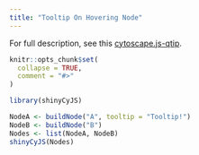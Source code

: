 ```yaml
---
title: "Tooltip On Hovering Node"
---
```


For full description, see this [cytoscape.js-qtip](https://github.com/cytoscape/cytoscape.js-qtip).

```r
knitr::opts_chunk$set(
  collapse = TRUE,
  comment = "#>"
)
```

```r
library(shinyCyJS)
```

```r
NodeA <- buildNode("A", tooltip = "Tooltip!")
NodeB <- buildNode("B")
Nodes <- list(NodeA, NodeB)
shinyCyJS(Nodes)
```
